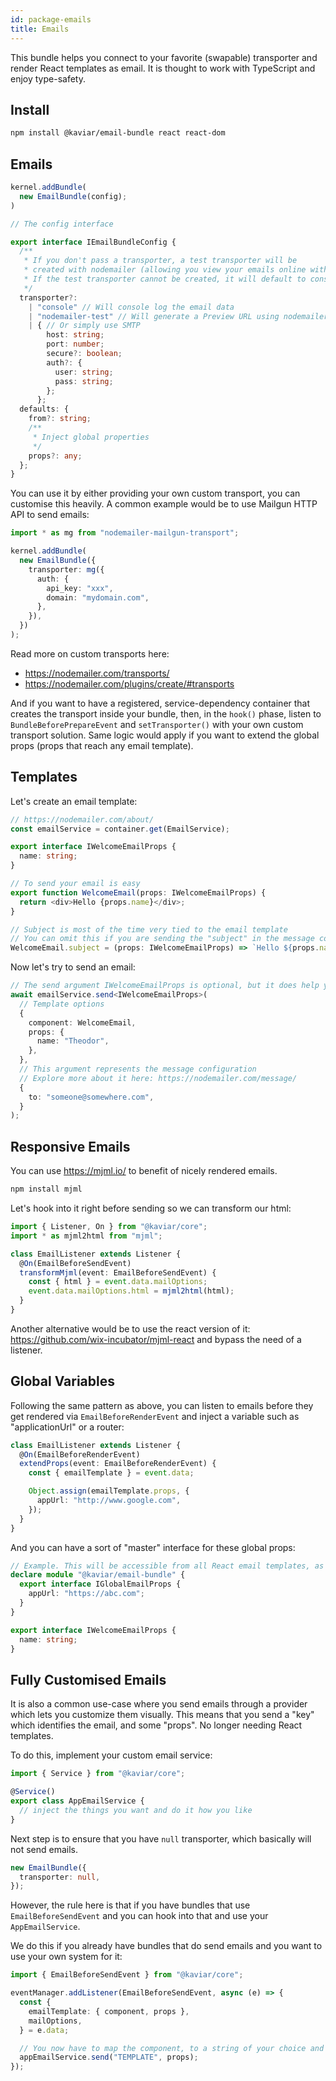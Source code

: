 ```yaml
---
id: package-emails
title: Emails
---
```



<PackageHeader version="1.1.1" packageName="email-bundle" containsTypeDefs />

This bundle helps you connect to your favorite (swapable) transporter and render React templates as email. It is thought to work with TypeScript and enjoy type-safety.

## Install

```bash
npm install @kaviar/email-bundle react react-dom
```

## Emails

```typescript
kernel.addBundle(
  new EmailBundle(config);
)

// The config interface

export interface IEmailBundleConfig {
  /**
   * If you don't pass a transporter, a test transporter will be
   * created with nodemailer (allowing you view your emails online without any SMTP).
   * If the test transporter cannot be created, it will default to console
   */
  transporter?:
    | "console" // Will console log the email data
    | "nodemailer-test" // Will generate a Preview URL using nodemailer test accounts
    | { // Or simply use SMTP
        host: string;
        port: number;
        secure?: boolean;
        auth?: {
          user: string;
          pass: string;
        };
      };
  defaults: {
    from?: string;
    /**
     * Inject global properties
     */
    props?: any;
  };
}
```

You can use it by either providing your own custom transport, you can customise this heavily. A common example would be to use Mailgun HTTP API to send emails:

```typescript
import * as mg from "nodemailer-mailgun-transport";

kernel.addBundle(
  new EmailBundle({
    transporter: mg({
      auth: {
        api_key: "xxx",
        domain: "mydomain.com",
      },
    }),
  })
);
```

Read more on custom transports here:

- https://nodemailer.com/transports/
- https://nodemailer.com/plugins/create/#transports

And if you want to have a registered, service-dependency container that creates the transport inside your bundle, then, in the `hook()` phase, listen to `BundleBeforePrepareEvent` and `setTransporter()` with your own custom transport solution. Same logic would apply if you want to extend the global props (props that reach any email template).

## Templates

Let's create an email template:

```typescript
// https://nodemailer.com/about/
const emailService = container.get(EmailService);

export interface IWelcomeEmailProps {
  name: string;
}

// To send your email is easy
export function WelcomeEmail(props: IWelcomeEmailProps) {
  return <div>Hello {props.name}</div>;
}

// Subject is most of the time very tied to the email template
// You can omit this if you are sending the "subject" in the message configuration
WelcomeEmail.subject = (props: IWelcomeEmailProps) => `Hello ${props.name}`;
```

Now let's try to send an email:

```typescript
// The send argument IWelcomeEmailProps is optional, but it does help you ensure the props is correctly sent
await emailService.send<IWelcomeEmailProps>(
  // Template options
  {
    component: WelcomeEmail,
    props: {
      name: "Theodor",
    },
  },
  // This argument represents the message configuration
  // Explore more about it here: https://nodemailer.com/message/
  {
    to: "someone@somewhere.com",
  }
);
```

## Responsive Emails

You can use https://mjml.io/ to benefit of nicely rendered emails.

```bash
npm install mjml
```

Let's hook into it right before sending so we can transform our html:

```typescript
import { Listener, On } from "@kaviar/core";
import * as mjml2html from "mjml";

class EmailListener extends Listener {
  @On(EmailBeforeSendEvent)
  transformMjml(event: EmailBeforeSendEvent) {
    const { html } = event.data.mailOptions;
    event.data.mailOptions.html = mjml2html(html);
  }
}
```

Another alternative would be to use the react version of it: https://github.com/wix-incubator/mjml-react and bypass the need of a listener.

## Global Variables

Following the same pattern as above, you can listen to emails before they get rendered via `EmailBeforeRenderEvent` and inject a variable such as "applicationUrl" or a router:

```ts
class EmailListener extends Listener {
  @On(EmailBeforeRenderEvent)
  extendProps(event: EmailBeforeRenderEvent) {
    const { emailTemplate } = event.data;

    Object.assign(emailTemplate.props, {
      appUrl: "http://www.google.com",
    });
  }
}
```

And you can have a sort of "master" interface for these global props:

```ts
// Example. This will be accessible from all React email templates, as long with their defined properties.
declare module "@kaviar/email-bundle" {
  export interface IGlobalEmailProps {
    appUrl: "https://abc.com";
  }
}

export interface IWelcomeEmailProps {
  name: string;
}
```

## Fully Customised Emails

It is also a common use-case where you send emails through a provider which lets you customize them visually. This means that you send a "key" which identifies the email, and some "props". No longer needing React templates.

To do this, implement your custom email service:

```ts
import { Service } from "@kaviar/core";

@Service()
export class AppEmailService {
  // inject the things you want and do it how you like
}
```

Next step is to ensure that you have `null` transporter, which basically will not send emails.

```ts
new EmailBundle({
  transporter: null,
});
```

However, the rule here is that if you have bundles that use `EmailBeforeSendEvent` and you can hook into that and use your `AppEmailService`.

We do this if you already have bundles that do send emails and you want to use your own system for it:

```ts
import { EmailBeforeSendEvent } from "@kaviar/core";

eventManager.addListener(EmailBeforeSendEvent, async (e) => {
  const {
    emailTemplate: { component, props },
    mailOptions,
  } = e.data;

  // You now have to map the component, to a string of your choice and voila!
  appEmailService.send("TEMPLATE", props);
});
```
